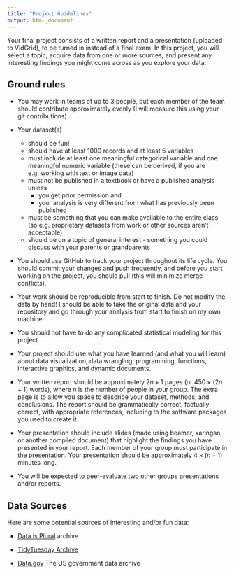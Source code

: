 ```yaml
---
title: "Project Guidelines"
output: html_document
---
```


Your final project consists of a written report and a presentation (uploaded to VidGrid), to be turned in instead of a final exam. In this project, you will select a topic, acquire data from one or more sources, and present any interesting findings you might come across as you explore your data.

## Ground rules

- You may work in teams of up to 3 people, but each member of the team should contribute approximately evenly (I will measure this using your git contributions)

- Your dataset(s)
    - should be fun!
    - should have at least 1000 records and at least 5 variables
    - must include at least one meaningful categorical variable and one meaningful numeric variable (these can be derived, if you are e.g. working with text or image data)
    - must not be published in a textbook or have a published analysis unless 
        - you get prior permission and 
        - your analysis is very different from what has previously been published
    - must be something that you can make available to the entire class (so e.g. proprietary datasets from work or other sources aren't acceptable)
    - should be on a topic of general interest - something you could discuss with your parents or grandparents

- You should use GitHub to track your project throughout its life cycle. You should commit your changes and push frequently, and before you start working on the project, you should pull (this will minimize merge conflicts). 

- Your work should be reproducible from start to finish. Do not modify the data by hand! I should be able to take the original data and your repository and go through your analysis from start to finish on my own machine.

- You should not have to do any complicated statistical modeling for this project. 

- Your project should use what you have learned (and what you will learn) about data visualization, data wrangling, programming, functions, interactive graphics, and dynamic documents. 

- Your written report should be approximately $2n + 1$ pages (or $450\times(2n + 1)$ words), where $n$ is the number of people in your group. The extra page is to allow you space to describe your dataset, methods, and conclusions. The report should be grammatically correct, factually correct, with appropriate references, including to the software packages you used to create it. 

- Your presentation should include slides (made using beamer, xaringan, or another compiled document) that highlight the findings you have presented in your report. Each member of your group must participate in the presentation. Your presentation should be approximately $4\times(n+1)$ minutes long.

- You will be expected to peer-evaluate two other groups presentations and/or reports. 


## Data Sources

Here are some potential sources of interesting and/or fun data:

- [Data is Plural](https://docs.google.com/spreadsheets/d/1wZhPLMCHKJvwOkP4juclhjFgqIY8fQFMemwKL2c64vk/edit#gid=0) archive

- [TidyTuesday Archive](https://github.com/rfordatascience/tidytuesday)

- [Data.gov](https://catalog.data.gov/dataset) The US government data archive
